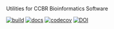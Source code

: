 
Utilities for CCBR Bioinformatics Software

[![build](https://github.com/CCBR/Tools/actions/workflows/build-python.yml/badge.svg)](https://github.com/CCBR/Tools/actions/workflows/build-python.yml)
[![docs](https://github.com/CCBR/Tools/actions/workflows/docs-quartodoc.yml/badge.svg)](https://github.com/CCBR/Tools/actions/workflows/docs-quartodoc.yml)
[![codecov](https://codecov.io/gh/CCBR/Tools/graph/badge.svg?token=O73NOR65B3)](https://codecov.io/gh/CCBR/Tools)
[![DOI](https://zenodo.org/badge/DOI/10.5281/zenodo.13377166.svg)](https://doi.org/10.5281/zenodo.13377166)
